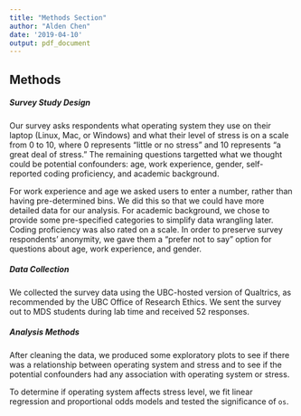 ```yaml
---
title: "Methods Section"
author: "Alden Chen"
date: '2019-04-10'
output: pdf_document
---
```


## Methods

##### Survey Study Design

Our survey asks respondents what operating system they use on their laptop (Linux, Mac, or Windows) and  what their level of stress is on a scale from 0 to 10, where 0 represents "little or no stress" and 10 represents "a great deal of stress." The remaining questions targetted what we thought could be potential confounders: age, work experience, gender, self-reported coding proficiency, and academic background. 

For work experience and age we asked users to enter a number, rather than having pre-determined bins. We did this so that we could have more detailed data for our analysis. For academic background, we chose to provide some pre-specified categories to simplify data wrangling later. Coding proficiency was also rated on a scale. In order to preserve survey respondents' anonymity, we gave them a "prefer not to say" option for questions about age, work experience, and gender. 

##### Data Collection  

We collected the survey data using the UBC-hosted version of Qualtrics, as recommended by the UBC Office of Research Ethics. We sent the survey out to MDS students during lab time and received 52 responses. 

##### Analysis Methods

After cleaning the data, we produced some exploratory plots to see if there was a relationship between operating system and stress and to see if the potential confounders had any association with operating system or stress.  

To determine if operating system affects stress level, we fit linear regression and proportional odds models and tested the significance of `os`. 



